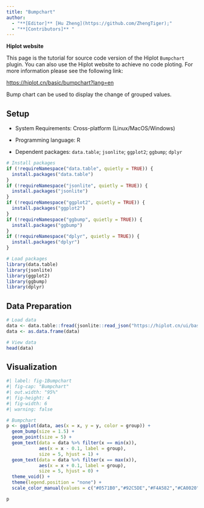 ```yaml
---
title: "Bumpchart"
author:
  - "**[Editor]** [Hu Zheng](https://github.com/ZhengTiger);"
  - "**[Contributors]** "
---
```


::: callout-note
**Hiplot website**

This page is the tutorial for source code version of the Hiplot `Bumpchart` plugin. You can also use the Hiplot website to achieve no code ploting. For more information please see the following link:

<https://hiplot.cn/basic/bumpchart?lang=en>
:::

Bump chart can be used to display the change of grouped values.

## Setup

-   System Requirements: Cross-platform (Linux/MacOS/Windows)

-   Programming language: R

-   Dependent packages: `data.table`; `jsonlite`; `ggplot2`; `ggbump`; `dplyr`

```r
# Install packages
if (!requireNamespace("data.table", quietly = TRUE)) {
  install.packages("data.table")
}
if (!requireNamespace("jsonlite", quietly = TRUE)) {
  install.packages("jsonlite")
}
if (!requireNamespace("ggplot2", quietly = TRUE)) {
  install.packages("ggplot2")
}
if (!requireNamespace("ggbump", quietly = TRUE)) {
  install.packages("ggbump")
}
if (!requireNamespace("dplyr", quietly = TRUE)) {
  install.packages("dplyr")
}

# Load packages
library(data.table)
library(jsonlite)
library(ggplot2)
library(ggbump)
library(dplyr)
```

## Data Preparation

```r
# Load data
data <- data.table::fread(jsonlite::read_json("https://hiplot.cn/ui/basic/bumpchart/data.json")$exampleData$textarea[[1]])
data <- as.data.frame(data)

# View data
head(data)
```

## Visualization

```r
#| label: fig-1Bumpchart
#| fig-cap: "Bumpchart"
#| out.width: "95%"
#| fig-height: 4
#| fig-width: 6
#| warning: false

# Bumpchart
p <- ggplot(data, aes(x = x, y = y, color = group)) +
  geom_bump(size = 1.5) +
  geom_point(size = 5) +
  geom_text(data = data %>% filter(x == min(x)),
            aes(x = x - 0.1, label = group),
            size = 5, hjust = 1) +
  geom_text(data = data %>% filter(x == max(x)),
            aes(x = x + 0.1, label = group),
            size = 5, hjust = 0) +
  theme_void() +
  theme(legend.position = "none") +
  scale_color_manual(values = c("#0571B0","#92C5DE","#F4A582","#CA0020"))

p
```



